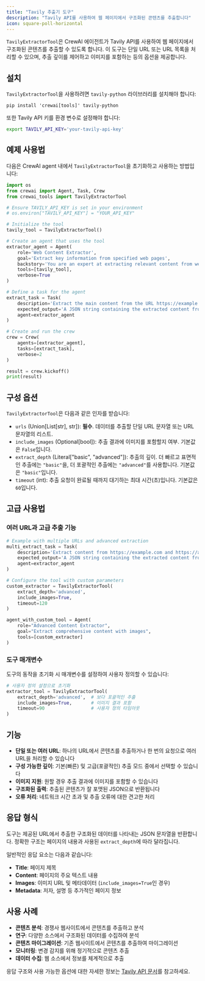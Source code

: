 ```yaml
---
title: "Tavily 추출기 도구"
description: "Tavily API를 사용하여 웹 페이지에서 구조화된 콘텐츠를 추출합니다"
icon: square-poll-horizontal
---
```


`TavilyExtractorTool`은 CrewAI 에이전트가 Tavily API를 사용하여 웹 페이지에서 구조화된 콘텐츠를 추출할 수 있도록 합니다. 이 도구는 단일 URL 또는 URL 목록을 처리할 수 있으며, 추출 깊이를 제어하고 이미지를 포함하는 등의 옵션을 제공합니다.

## 설치

`TavilyExtractorTool`을 사용하려면 `tavily-python` 라이브러리를 설치해야 합니다:

```shell
pip install 'crewai[tools]' tavily-python
```

또한 Tavily API 키를 환경 변수로 설정해야 합니다:

```bash
export TAVILY_API_KEY='your-tavily-api-key'
```

## 예제 사용법

다음은 CrewAI agent 내에서 `TavilyExtractorTool`을 초기화하고 사용하는 방법입니다:

```python
import os
from crewai import Agent, Task, Crew
from crewai_tools import TavilyExtractorTool

# Ensure TAVILY_API_KEY is set in your environment
# os.environ["TAVILY_API_KEY"] = "YOUR_API_KEY"

# Initialize the tool
tavily_tool = TavilyExtractorTool()

# Create an agent that uses the tool
extractor_agent = Agent(
    role='Web Content Extractor',
    goal='Extract key information from specified web pages',
    backstory='You are an expert at extracting relevant content from websites using the Tavily API.',
    tools=[tavily_tool],
    verbose=True
)

# Define a task for the agent
extract_task = Task(
    description='Extract the main content from the URL https://example.com using basic extraction depth.',
    expected_output='A JSON string containing the extracted content from the URL.',
    agent=extractor_agent
)

# Create and run the crew
crew = Crew(
    agents=[extractor_agent],
    tasks=[extract_task],
    verbose=2
)

result = crew.kickoff()
print(result)
```

## 구성 옵션

`TavilyExtractorTool`은 다음과 같은 인자를 받습니다:

- `urls` (Union[List[str], str]): **필수**. 데이터를 추출할 단일 URL 문자열 또는 URL 문자열의 리스트.
- `include_images` (Optional[bool]): 추출 결과에 이미지를 포함할지 여부. 기본값은 `False`입니다.
- `extract_depth` (Literal["basic", "advanced"]): 추출의 깊이. 더 빠르고 표면적인 추출에는 `"basic"`을, 더 포괄적인 추출에는 `"advanced"`를 사용합니다. 기본값은 `"basic"`입니다.
- `timeout` (int): 추출 요청이 완료될 때까지 대기하는 최대 시간(초)입니다. 기본값은 `60`입니다.

## 고급 사용법

### 여러 URL과 고급 추출 기능

```python
# Example with multiple URLs and advanced extraction
multi_extract_task = Task(
    description='Extract content from https://example.com and https://anotherexample.org using advanced extraction.',
    expected_output='A JSON string containing the extracted content from both URLs.',
    agent=extractor_agent
)

# Configure the tool with custom parameters
custom_extractor = TavilyExtractorTool(
    extract_depth='advanced',
    include_images=True,
    timeout=120
)

agent_with_custom_tool = Agent(
    role="Advanced Content Extractor",
    goal="Extract comprehensive content with images",
    tools=[custom_extractor]
)
```

### 도구 매개변수

도구의 동작을 초기화 시 매개변수를 설정하여 사용자 정의할 수 있습니다:

```python
# 사용자 정의 설정으로 초기화
extractor_tool = TavilyExtractorTool(
    extract_depth='advanced',  # 보다 포괄적인 추출
    include_images=True,       # 이미지 결과 포함
    timeout=90                 # 사용자 정의 타임아웃
)
```

## 기능

- **단일 또는 여러 URL**: 하나의 URL에서 콘텐츠를 추출하거나 한 번의 요청으로 여러 URL을 처리할 수 있습니다
- **구성 가능한 깊이**: 기본(빠른) 및 고급(포괄적인) 추출 모드 중에서 선택할 수 있습니다
- **이미지 지원**: 원할 경우 추출 결과에 이미지를 포함할 수 있습니다
- **구조화된 출력**: 추출된 콘텐츠가 잘 포맷된 JSON으로 반환됩니다
- **오류 처리**: 네트워크 시간 초과 및 추출 오류에 대한 견고한 처리

## 응답 형식

도구는 제공된 URL에서 추출한 구조화된 데이터를 나타내는 JSON 문자열을 반환합니다. 정확한 구조는 페이지의 내용과 사용된 `extract_depth`에 따라 달라집니다.

일반적인 응답 요소는 다음과 같습니다:
- **Title**: 페이지 제목
- **Content**: 페이지의 주요 텍스트 내용
- **Images**: 이미지 URL 및 메타데이터 (`include_images=True`인 경우)
- **Metadata**: 저자, 설명 등 추가적인 페이지 정보

## 사용 사례

- **콘텐츠 분석**: 경쟁사 웹사이트에서 콘텐츠를 추출하고 분석
- **연구**: 다양한 소스에서 구조화된 데이터를 수집하여 분석
- **콘텐츠 마이그레이션**: 기존 웹사이트에서 콘텐츠를 추출하여 마이그레이션
- **모니터링**: 변경 감지를 위해 정기적으로 콘텐츠 추출
- **데이터 수집**: 웹 소스에서 정보를 체계적으로 추출

응답 구조와 사용 가능한 옵션에 대한 자세한 정보는 [Tavily API 문서](https://docs.tavily.com/docs/tavily-api/python-sdk#extract)를 참고하세요.